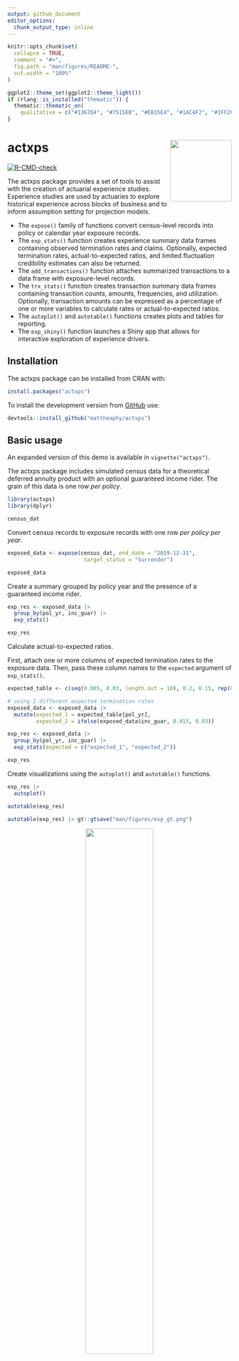 ```yaml
---
output: github_document
editor_options: 
  chunk_output_type: inline
---
```


<!-- README.md is generated from README.Rmd. Please edit that file -->

```r
knitr::opts_chunk$set(
  collapse = TRUE,
  comment = "#>",
  fig.path = "man/figures/README-",
  out.width = "100%"
)

ggplot2::theme_set(ggplot2::theme_light())
if (rlang::is_installed("thematic")) {
  thematic::thematic_on(
    qualitative = c("#1367D4", "#7515EB", "#EB15E4", "#1AC4F2", "#1FF2C1"))
}

```

# actxps <a href="https://mattheaphy.github.io/actxps/"><img src="man/figures/logo.png" align="right" height="138" /></a>
 
<!-- badges: start -->
[![R-CMD-check](https://github.com/mattheaphy/actxps/actions/workflows/R-CMD-check.yaml/badge.svg)](https://github.com/mattheaphy/actxps/actions/workflows/R-CMD-check.yaml)
<!-- badges: end -->

The actxps package provides a set of tools to assist with the creation of 
actuarial experience studies.  Experience studies are used by actuaries to 
explore historical experience across blocks of business and to inform assumption
setting for projection models. 

- The `expose()` family of functions convert census-level records into policy 
or calendar year exposure records.
- The `exp_stats()` function creates experience summary data frames containing
observed termination rates and claims. Optionally, expected termination rates, 
actual-to-expected ratios, and limited fluctuation credibility estimates can
also be returned.
- The `add_transactions()` function attaches summarized transactions to a 
data frame with exposure-level records.
- The `trx_stats()` function creates transaction summary data frames containing
transaction counts, amounts, frequencies, and utilization. Optionally, 
transaction amounts can be expressed as a percentage of one or more variables to 
calculate rates or actual-to-expected ratios.
- The `autoplot()` and `autotable()` functions creates plots and tables for
reporting.
- The `exp_shiny()` function launches a Shiny app that allows for interactive 
exploration of experience drivers.

## Installation

The actxps package can be installed from CRAN with:

``` r
install.packages("actxps")
```

To install the development version from [GitHub](https://github.com/) use:

``` r
devtools::install_github("mattheaphy/actxps")
```

## Basic usage

An expanded version of this demo is available in `vignette("actxps")`.

The actxps package includes simulated census data for a theoretical 
deferred annuity product with an optional guaranteed income rider. 
The grain of this data is one row *per policy*.

```r
library(actxps)
library(dplyr)

census_dat
```

Convert census records to exposure records with one row *per policy per year*.

```r
exposed_data <- expose(census_dat, end_date = "2019-12-31", 
                        target_status = "Surrender")

exposed_data
```


Create a summary grouped by policy year and the presence of a guaranteed 
income rider.

```r

exp_res <- exposed_data |> 
  group_by(pol_yr, inc_guar) |> 
  exp_stats()

exp_res
```

Calculate actual-to-expected ratios.

First, attach one or more columns of expected termination rates to the exposure
data. Then, pass these column names to the `expected` argument of `exp_stats()`.

```r

expected_table <- c(seq(0.005, 0.03, length.out = 10), 0.2, 0.15, rep(0.05, 3))

# using 2 different expected termination rates
exposed_data <- exposed_data |> 
  mutate(expected_1 = expected_table[pol_yr],
         expected_2 = ifelse(exposed_data$inc_guar, 0.015, 0.03))

exp_res <- exposed_data |> 
  group_by(pol_yr, inc_guar) |> 
  exp_stats(expected = c("expected_1", "expected_2"))

exp_res

```

Create visualizations using the `autoplot()` and `autotable()` functions.

```r
exp_res |> 
  autoplot()
```

```r
autotable(exp_res)
```

```r
autotable(exp_res) |> gt::gtsave("man/figures/exp_gt.png")
```

<center><img src="man/figures/exp_gt.png" width="55%" height="55%" /></center>

Launch a Shiny app to interactively explore experience data.

```r
exp_shiny(exposed_data)
```

<img src="man/figures/exp_shiny.png" width="100%" />

<br>
**Logo**

<a href="https://www.freepik.com/free-vector/shine-old-wooden-chest-realistic-composition-transparent-background-with-vintage-coffer-sparkling-particles_7497397.htm#query=treasure&position=7&from_view=search&track=sph">Image by macrovector</a> on Freepik
